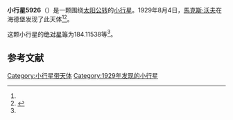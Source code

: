 {{Infobox planet
| bgcolour = #FFFFC0
| name = 5926 Schonfeld
| symbol = 
| image = 
| caption = 
| discovery = yes
| discovery_ref = 
| discoverer = [[馬克斯·沃夫|馬克斯·沃夫]]
| discovery_site = [[海德堡|海德堡]] 
| discovered = 1929年8月4日
| designations = yes
| mp_name = 
| named_after = 
| alt_names = 1929 PB/ 1929 PD / 1969 VB1 / 1976 SG1
| mp_category = [[主带小行星|主带小行星]]
| orbit_ref = <ref name="a">[http://ssd.jpl.nasa.gov/sbdb.cgi?sstr=5926 5926 Schonfeld] {{Wayback|url=http://ssd.jpl.nasa.gov/sbdb.cgi?sstr=5926 |date=20201124022442 }}，小行星數據庫瀏覽器（JPL Small-Body Database Browser）－[[美国国家航空航天局|美国国家航空航天局]]喷气推进实验室</ref>
| epoch = 2456400.5 (2013年4月18日更新)
| aphelion = {{convert|2.9078305|AU|km|3|abbr=on|lk=out}}
| perihelion = {{convert|1.7973291|AU|km|3|abbr=on}}
| semimajor = {{convert|2.3525798|AU|km|3|abbr=on}}
| eccentricity = 0.2360178
| period = 1317.998663 [[日|日]]<br />3.61[[儒略年|儒略年]]
| avg_speed = 
| inclination = 3.97218
| asc_node = 159.51147
| mean_anomaly = 
| arg_peri = 184.11538
| satellites = 
| physical_characteristics = yes
| dimensions = 
| mass = 
| density = 
| surface_grav = 
| escape_velocity = 
| sidereal_day = 
| axial_tilt = 
| pole_ecliptic_lat = 
| pole_ecliptic_lon = 
| albedo = 
| temperatures= 
| temp_name1 = 
| mean_temp_1 = 
| max_temp_1 = 
| temp_name2 = 
| max_temp_2 = 
| spectral_type = 
| abs_magnitude = 184.11538
}}

'''小行星5926'''（{{lang-en|5926 Schonfeld}}）是一颗围绕[[太阳|太阳]][[公转|公转]]的[[小行星|小行星]]。1929年8月4日，[[馬克斯·沃夫|馬克斯·沃夫]]在海德堡发现了此天体<ref name="a" /><ref>{{cite news|title=小行星列表|url=http://cfa-www.harvard.edu/iau/lists/NumberedMPs.txt|accessdate=2013-07-08|newspaper=哈佛大学|archive-date=2008-05-17|archive-url=https://web.archive.org/web/20080517010638/http://cfa-www.harvard.edu/iau/lists/NumberedMPs.txt|dead-url=no}}</ref>。

这颗小行星的[[绝对星等|绝对星等]]为184.11538等<ref name="a" />。

==参考文献==
{{reflist}}
{{Minor Planet Number|[[小行星5925|小行星5925]]|[[小行星5927|小行星5927]]}}

{{小天体}}

[[Category:小行星带天体|Category:小行星带天体]]
[[Category:1929年发现的小行星|Category:1929年发现的小行星]]

{{asteroid-stub}}